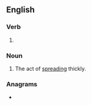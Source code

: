 ==English==

===Verb===
{{head|en|verb form}}

# {{present participle of|en|slather|nocat=1}}

===Noun===
{{en-noun}}

# The act of [[spread]]ing thickly.

===Anagrams===
* {{anagrams|en|a=aeghilnrst|Earthlings|earthlings|heartlings|latherings}}